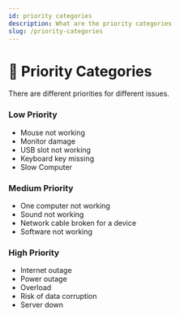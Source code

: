 ```yaml
---
id: priority categories
description: What are the priority categories
slug: /priority-categories
---
```


# 🔣 Priority Categories


There are different priorities for different issues. 

### Low Priority

- Mouse not working
- Monitor damage
- USB slot not working
- Keyboard key missing
- Slow Computer

### Medium Priority

- One computer not
working
- Sound not working
- Network cable broken
for a device
- Software not working

### High Priority

- Internet outage
- Power outage
- Overload
- Risk of data
corruption
- Server down